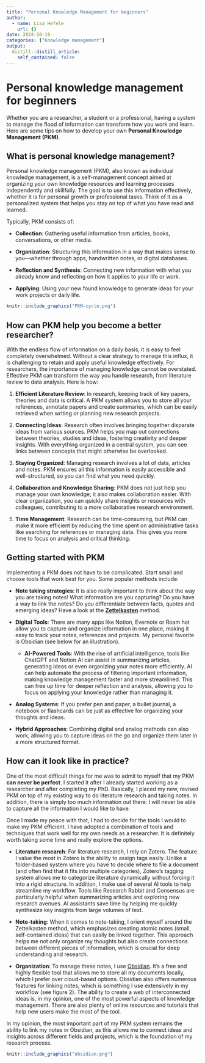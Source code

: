 ```yaml
---
title: "Personal Knowledge Management for beginners"
author:
  - name: Lisa Hefele
    url: {}
date: 2024-10-19
categories: ["Knowledge management"]
output:
  distill::distill_article:
    self_contained: false
---
```






# Personal knowledge management for beginners

Whether you are a researcher, a student or a professional, having a system to manage the flood of information can transform how you work and learn. Here are some tips on how to develop your own **Personal Knowledge Management (PKM)**.




## What is personal knowledge management?

Personal knowledge management (PKM), also known as individual knowledge management, is a self-management concept aimed at organizing your own knowledge resources and learning processes independently and skillfully. The goal is to use this information effectively, whether it is for personal growth or professional tasks. Think of it as a personalized system that helps you stay on top of what you have read and learned.


Typically, PKM consists of:

- **Collection**: Gathering useful information from articles, books, conversations, or other media.

- **Organization**: Structuring this information in a way that makes sense to you—whether through apps, handwritten notes, or digital databases.

- **Reflection and Synthesis**: Connecting new information with what you already know and reflecting on how it applies to your life or work.

- **Applying**: Using your new found knowledge to generate ideas for your work projects or daily life.

```r

knitr::include_graphics("PKM-cycle.png")

```




## How can PKM help you become a better researcher?

With the endless flow of information on a daily basis, it is easy to feel completely overwhelmed. Without a clear strategy to manage this influx, it is challenging to retain and apply useful knowledge effectively. For researchers, the importance of managing knowledge cannot be overstated. Effective PKM can transform the way you handle research, from literature review to data analysis. Here is how:

1. **Efficient Literature Review**: In research, keeping track of key papers, theories and data is critical. A PKM system allows you to store all your references, annotate papers and create summaries, which can be easily retrieved when writing or planning new research projects.

2. **Connecting Ideas**: Research often involves bringing together disparate ideas from various sources. PKM helps you map out connections between theories, studies and ideas, fostering creativity and deeper insights. With everything organized in a central system, you can see links between concepts that might otherwise be overlooked.

3. **Staying Organized**: Managing research involves a lot of data, articles and notes. PKM ensures all this information is easily accessible and well-structured, so you can find what you need quickly. 
4. **Collaboration and Knowledge Sharing**: PKM does not just help you manage your own knowledge; it also makes collaboration easier. With clear organization, you can quickly share insights or resources with colleagues, contributing to a more collaborative research environment.

5. **Time Management**: Research can be time-consuming, but PKM can make it more efficient by reducing the time spent on administrative tasks like searching for references or managing data. This gives you more time to focus on analysis and critical thinking.



## Getting started with PKM

Implementing a PKM does not have to be complicated. Start small and choose tools that work best for you. Some popular methods include:

- **Note taking strategies**: It is also really important to think about the way you are taking notes! What information are you capturing? Do you have a way to link the notes? Do you differentiate between facts, quotes and emerging ideas? Have a look at the [**Zettelkasten**](https://www.goodnotes.com/blog/zettelkasten-method) method.

- **Digital Tools**: There are many apps like Notion, Evernote or Roam hat allow you to capture and organize information in one place, making it easy to track your notes, references and projects. My personal favorite is Obsidian (see below for an illustration).

  - **AI-Powered Tools**: With the rise of artificial intelligence, tools like ChatGPT and Notion AI can assist in summarizing articles, generating ideas or even organizing your notes more efficiently. AI can help automate the process of filtering important information, making knowledge management faster and more streamlined. This can free up time for deeper reflection and analysis, allowing you to focus on applying your knowledge rather than managing it.

- **Analog Systems**: If you prefer pen and paper, a bullet journal, a notebook or flashcards can be just as effective for organizing your thoughts and ideas.

- **Hybrid Approaches**: Combining digital and analog methods can also work, allowing you to capture ideas on the go and organize them later in a more structured format.




## How can it look like in practice?


One of the most difficult things for me was to admit to myself that my PKM **can never be perfect**. I started it after I already started working as a researcher and after completing my PhD. Basically, I placed my new, revised PKM on top of my existing way to do literature research and taking notes. In addition, there is simply too much information out there: I will never be able to capture all the information I would like to have.

Once I made my peace with that, I had to decide for the tools I would to make my PKM efficient. I have adopted a combination of tools and techniques that work well for my own needs as a researcher. It is definitely worth taking some time and really explore the options.

 - **Literature research**: For literature research, I rely on Zotero. The feature I value the most in Zotero is the ability to assign tags easily. Unlike a folder-based system where you have to decide where to file a document (and often find that it fits into multiple categories), Zotero’s tagging system allows me to categorize literature dynamically without forcing it into a rigid structure. In addition, I make use of several AI tools to help streamline my workflow. Tools like Research Rabbit and Consensus are particularly helpful when summarizing articles and exploring new research avenues. AI assistants save time by helping me quickly synthesize key insights from large volumes of text. 
 
 - **Note-taking**: When it comes to note-taking, I orient myself around the Zettelkasten method, which emphasizes creating atomic notes (small, self-contained ideas) that can easily be linked together. This approach helps me not only organize my thoughts but also create connections between different pieces of information, which is crucial for deep understanding and research.

- **Organization**: To manage these notes, I use [Obsidian](https://obsidian.md/). It’s a free and highly flexible tool that allows me to store all my documents locally, which I prefer over cloud-based options. Obsidian also offers numerous features for linking notes, which is something I use extensively in my workflow (see figure 2). The ability to create a web of interconnected ideas is, in my opinion, one of the most powerful aspects of knowledge management. There are also plenty of online resources and tutorials that help new users make the most of the tool.


In my opinion, the most important part of my PKM system remains the ability to link my notes in Obsidian, as this allows me to connect ideas and insights across different fields and projects, which is the foundation of my research process.



```r

knitr::include_graphics("obsidian.png")

```




